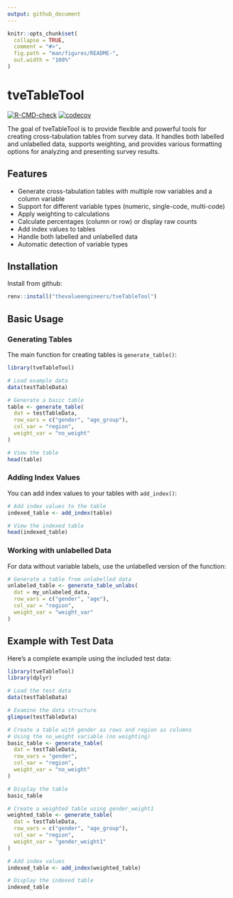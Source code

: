 ```yaml
---
output: github_document
---
```


<!-- README.md is generated from README.Rmd. Please edit that file -->

```r
knitr::opts_chunk$set(
  collapse = TRUE,
  comment = "#>",
  fig.path = "man/figures/README-",
  out.width = "100%"
)
```

# tveTableTool

<!-- badges: start -->
[![R-CMD-check](https://github.com/thevalueengineers/tveTableTool/actions/workflows/R-CMD-check.yaml/badge.svg)](https://github.com/thevalueengineers/tveTableTool/actions/workflows/R-CMD-check.yaml)
[![codecov](https://codecov.io/gh/thevalueengineers/tveTableTool/graph/badge.svg?token=NOH2EZFRH6)](https://codecov.io/gh/thevalueengineers/tveTableTool)
<!-- badges: end -->

The goal of tveTableTool is to provide flexible and powerful tools for creating cross-tabulation tables from survey data. It handles both labelled and unlabelled data, supports weighting, and provides various formatting options for analyzing and presenting survey results.

## Features

* Generate cross-tabulation tables with multiple row variables and a column variable
* Support for different variable types (numeric, single-code, multi-code)
* Apply weighting to calculations
* Calculate percentages (column or row) or display raw counts
* Add index values to tables
* Handle both labelled and unlabelled data
* Automatic detection of variable types

## Installation

Install from github:

``` r
renv::install("thevalueengineers/tveTableTool")
```

## Basic Usage

### Generating Tables

The main function for creating tables is `generate_table()`:

```r
library(tveTableTool)

# Load example data
data(testTableData)

# Generate a basic table
table <- generate_table(
  dat = testTableData,
  row_vars = c("gender", "age_group"),
  col_var = "region",
  weight_var = "no_weight"
)

# View the table
head(table)
```

### Adding Index Values

You can add index values to your tables with `add_index()`:

```r
# Add index values to the table
indexed_table <- add_index(table)

# View the indexed table
head(indexed_table)
```

### Working with unlabelled Data

For data without variable labels, use the unlabelled version of the function:

```r
# Generate a table from unlabelled data
unlabeled_table <- generate_table_unlabs(
  dat = my_unlabeled_data,
  row_vars = c("gender", "age"),
  col_var = "region",
  weight_var = "weight_var"
)
```

## Example with Test Data

Here's a complete example using the included test data:

```r
library(tveTableTool)
library(dplyr)

# Load the test data
data(testTableData)

# Examine the data structure
glimpse(testTableData)

# Create a table with gender as rows and region as columns
# Using the no_weight variable (no weighting)
basic_table <- generate_table(
  dat = testTableData,
  row_vars = "gender",
  col_var = "region",
  weight_var = "no_weight"
)

# Display the table
basic_table

# Create a weighted table using gender_weight1
weighted_table <- generate_table(
  dat = testTableData,
  row_vars = c("gender", "age_group"),
  col_var = "region",
  weight_var = "gender_weight1"
)

# Add index values
indexed_table <- add_index(weighted_table)

# Display the indexed table
indexed_table
```

